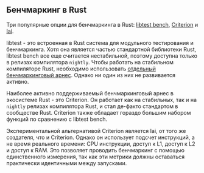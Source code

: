 ## Бенчмаркинг в Rust

Три популярные опции для бенчмаркинга в Rust:
[libtest bench](/learn/benchmarking/rust/libtest-bench/),
[Criterion](/learn/benchmarking/rust/criterion/) и
[Iai](/learn/benchmarking/rust/iai/).

libtest - это встроенная в Rust система для модульного тестирования и бенчмаркинга.
Хотя она является частью стандартной библиотеки Rust, libtest bench все еще считается нестабильной,
поэтому доступна только в релизах компилятора `nightly`.
Чтобы работать на стабильном компиляторе Rust,
необходимо использовать [отдельный бенчмаркинговый арнес](https://github.com/bluss/bencher).
Однако ни один из них не развивается активно.

Наиболее активно поддерживаемый бенчмаркинговый арнес в экосистеме Rust - это Criterion.
Он работает как на стабильных, так и на `nightly` релизах компилятора Rust,
и стал де-факто стандартом в сообществе Rust.
Criterion также обладает гораздо большим набором функций по сравнению с libtest bench.

Экспериментальной альтернативой Criterion является Iai, от того же создателя, что и Criterion.
Однако он использует подсчет инструкций, а не время реального времени:
CPU инструкции, доступ к L1, доступ к L2 и доступ к RAM.
Это позволяет проводить бенчмаркинг с помощью единственного измерения, так как эти метрики должны оставаться практически идентичными между запусками.